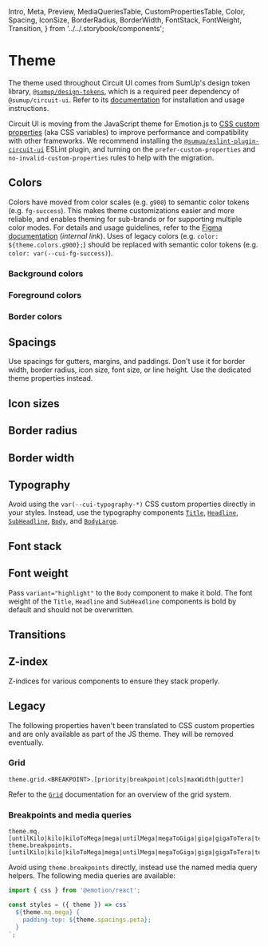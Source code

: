   Intro,
  Meta,
  Preview,
  MediaQueriesTable,
  CustomPropertiesTable,
  Color,
  Spacing,
  IconSize,
  BorderRadius,
  BorderWidth,
  FontStack,
  FontWeight,
  Transition,
} from '../../.storybook/components';

<Meta title="Features/Theme" />

# Theme

<Intro>

The theme used throughout Circuit UI comes from SumUp's design token library, [`@sumup/design-tokens`](Packages/design-tokens/Docs), which is a required peer dependency of `@sumup/circuit-ui`. Refer to its [documentation](Packages/design-tokens/Docs) for installation and usage instructions.

</Intro>

Circuit UI is moving from the JavaScript theme for Emotion.js to [CSS custom properties](https://www.w3.org/TR/css-variables-1/) (aka CSS variables) to improve performance and compatibility with other frameworks. We recommend installing the [`@sumup/eslint-plugin-circuit-ui`](Packages/eslint-plugin-circuit-ui/Docs) ESLint plugin, and turning on the `prefer-custom-properties` and `no-invalid-custom-properties` rules to help with the migration.

## Colors

Colors have moved from color scales (e.g. `g900`) to semantic color tokens (e.g. `fg-success`). This makes theme customizations easier and more reliable, and enables theming for sub-brands or for supporting multiple color modes. For details and usage guidelines, refer to the [Figma documentation](https://www.figma.com/file/OgPQeoNZ2QoY7hZvy0ybk2/%F0%9F%8C%88-COLOR-TOKENS?node-id=913%3A3903&t=b9BsTOJnzKDomZ9E-4) (_internal link_). Uses of legacy colors (e.g. `color: ${theme.colors.g900};`) should be replaced with semantic color tokens (e.g. `color: var(--cui-fg-success)`).

### Background colors

<CustomPropertiesTable namespace="bg" type="color" preview={Color} />

### Foreground colors

<CustomPropertiesTable namespace="fg" type="color" preview={Color} />

### Border colors

<CustomPropertiesTable namespace="border" type="color" preview={Color} />

## Spacings

Use spacings for gutters, margins, and paddings. Don't use it for border width, border radius, icon size, font size, or line height. Use the dedicated theme properties instead.

<CustomPropertiesTable namespace="spacings" preview={Spacing} />

## Icon sizes

<CustomPropertiesTable namespace="icon-sizes" preview={IconSize} />

## Border radius

<CustomPropertiesTable namespace="border-radius" preview={BorderRadius} />

## Border width

<CustomPropertiesTable namespace="border-width" preview={BorderWidth} />

## Typography

Avoid using the `var(--cui-typography-*)` CSS custom properties directly in your styles. Instead, use the typography components [`Title`](Typography/Title/Docs), [`Headline`](Typography/Headline/Docs), [`SubHeadline`](Typography/SubHeadline/Docs), [`Body`](Typography/Body/Docs), and [`BodyLarge`](Typography/BodyLarge/Docs).

## Font stack

<CustomPropertiesTable namespace="font-stack" preview={FontStack} />

## Font weight

<CustomPropertiesTable namespace="font-weight" preview={FontWeight} />

Pass `variant="highlight"` to the `Body` component to make it bold. The font weight of the `Title`, `Headline` and `SubHeadline` components is bold by default and should not be overwritten.

## Transitions

<CustomPropertiesTable namespace="transitions" preview={Transition} />

## Z-index

Z-indices for various components to ensure they stack properly.

<CustomPropertiesTable namespace="z-index" />

## Legacy

The following properties haven't been translated to CSS custom properties and are only available as part of the JS theme. They will be removed eventually.

### Grid

```
theme.grid.<BREAKPOINT>.[priority|breakpoint|cols|maxWidth|gutter]
```

Refer to the [`Grid`](Layout/Grid/Docs) documentation for an overview of the grid system.

### Breakpoints and media queries

```
theme.mq.[untilKilo|kilo|kiloToMega|mega|untilMega|megaToGiga|giga|gigaToTera|tera]
theme.breakpoints.[untilKilo|kilo|kiloToMega|mega|untilMega|megaToGiga|giga|gigaToTera|tera]
```

Avoid using `theme.breakpoints` directly, instead use the named media query helpers. The following media queries are available:

<MediaQueriesTable />

```ts
import { css } from '@emotion/react';

const styles = ({ theme }) => css`
  ${theme.mq.mega} {
    padding-top: ${theme.spacings.peta};
  }
`;
```
